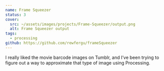 ```yaml
---
name: Frame Squeezer
status: 3
cover: 
  src: ~/assets/images/projects/Frame-Squeezer/output.png
  alt: Frame Squeezer output
tags:
  - processing
github: https://github.com/rewfergu/frameSqueezer
---
```


I really liked the movie barcode images on Tumblr, and I’ve been trying to figure out a way to approximate that type of image using Processing.
